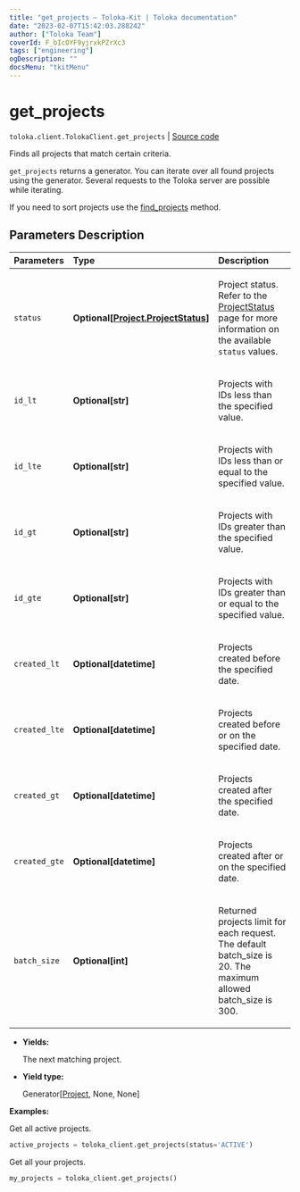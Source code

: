 ```yaml
---
title: "get_projects — Toloka-Kit | Toloka documentation"
date: "2023-02-07T15:42:03.288242"
author: ["Toloka Team"]
coverId: F_bIcOYF9yjrxkPZrXc3
tags: ["engineering"]
ogDescription: ""
docsMenu: "tkitMenu"
---
```


# get_projects
`toloka.client.TolokaClient.get_projects` | [Source code](https://github.com/Toloka/toloka-kit/blob/v1.1.3/src/client/__init__.py#L1153)

Finds all projects that match certain criteria.

`get_projects` returns a generator. You can iterate over all found projects using the generator. Several requests to the Toloka server are possible while iterating.

If you need to sort projects use the [find_projects](/docs/toloka-kit/reference/toloka.client.TolokaClient.find_projects) method.

## Parameters Description

| Parameters | Type | Description |
| :----------| :----| :-----------|
`status`|**Optional\[[Project.ProjectStatus](/docs/toloka-kit/reference/toloka.client.project.Project.ProjectStatus)\]**|<p>Project status. Refer to the [ProjectStatus](/docs/toloka-kit/reference/toloka.client.project.Project.ProjectStatus) page for more information on the available `status` values.</p>
`id_lt`|**Optional\[str\]**|<p>Projects with IDs less than the specified value.</p>
`id_lte`|**Optional\[str\]**|<p>Projects with IDs less than or equal to the specified value.</p>
`id_gt`|**Optional\[str\]**|<p>Projects with IDs greater than the specified value.</p>
`id_gte`|**Optional\[str\]**|<p>Projects with IDs greater than or equal to the specified value.</p>
`created_lt`|**Optional\[datetime\]**|<p>Projects created before the specified date.</p>
`created_lte`|**Optional\[datetime\]**|<p>Projects created before or on the specified date.</p>
`created_gt`|**Optional\[datetime\]**|<p>Projects created after the specified date.</p>
`created_gte`|**Optional\[datetime\]**|<p>Projects created after or on the specified date.</p>
`batch_size`|**Optional\[int\]**|<p>Returned projects limit for each request. The default batch_size is 20. The maximum allowed batch_size is 300.</p>

* **Yields:**

  The next matching project.

* **Yield type:**

  Generator\[[Project](/docs/toloka-kit/reference/toloka.client.project.Project), None, None\]

**Examples:**

Get all active projects.

```python
active_projects = toloka_client.get_projects(status='ACTIVE')
```

Get all your projects.

```python
my_projects = toloka_client.get_projects()
```

